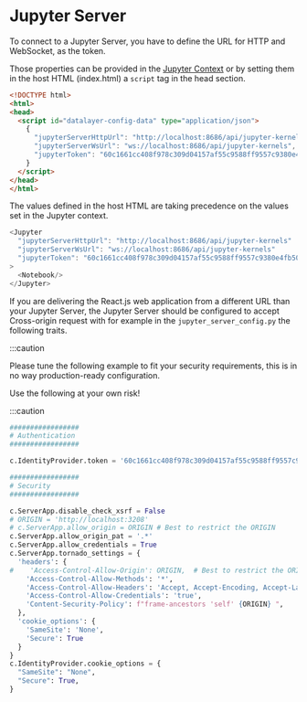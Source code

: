 # Jupyter Server

To connect to a Jupyter Server, you have to define the URL for HTTP and WebSocket, as the token.

Those properties can be provided in the [Jupyter Context](/docs/components/context) or by setting them in the host HTML (index.html) a `script` tag in the head section.

```html
<!DOCTYPE html>
<html>
<head>
  <script id="datalayer-config-data" type="application/json">
    {
      "jupyterServerHttpUrl": "http://localhost:8686/api/jupyter-kernels",
      "jupyterServerWsUrl": "ws://localhost:8686/api/jupyter-kernels",
      "jupyterToken": "60c1661cc408f978c309d04157af55c9588ff9557c9380e4fb50785750703da6"
    }
  </script>
</head>
</html>
```

The values defined in the host HTML are taking precedence on the values set in the Jupyter context.

```ts
<Jupyter
  "jupyterServerHttpUrl": "http://localhost:8686/api/jupyter-kernels"
  "jupyterServerWsUrl": "ws://localhost:8686/api/jupyter-kernels"
  "jupyterToken": "60c1661cc408f978c309d04157af55c9588ff9557c9380e4fb50785750703da6"
>
  <Notebook/>
</Jupyter>
```

If you are delivering the React.js web application from a different URL than your Jupyter Server, the Jupyter Server should be configured to accept Cross-origin request with for example in the `jupyter_server_config.py` the following traits.

:::caution

Please tune the following example to fit your security requirements, this is in no way production-ready configuration.

Use the following at your own risk!

:::caution

```py
#################
# Authentication
#################

c.IdentityProvider.token = '60c1661cc408f978c309d04157af55c9588ff9557c9380e4fb50785750703da6'

#################
# Security
#################

c.ServerApp.disable_check_xsrf = False
# ORIGIN = 'http://localhost:3208'
# c.ServerApp.allow_origin = ORIGIN # Best to restrict the ORIGIN
c.ServerApp.allow_origin_pat = '.*'
c.ServerApp.allow_credentials = True
c.ServerApp.tornado_settings = {
  'headers': {
#    'Access-Control-Allow-Origin': ORIGIN,  # Best to restrict the ORIGIN
    'Access-Control-Allow-Methods': '*',
    'Access-Control-Allow-Headers': 'Accept, Accept-Encoding, Accept-Language, Authorization, Cache-Control, Connection, Content-Type, Host, Origin, Pragma, Referer, sec-ch-ua, sec-ch-ua-mobile, sec-ch-ua-platform, Sec-Fetch-Dest, Sec-Fetch-Mode, Sec-Fetch-Site, Upgrade, User-Agent, X-XSRFToken, X-Datalayer, Expires',
    'Access-Control-Allow-Credentials': 'true',
    'Content-Security-Policy': f"frame-ancestors 'self' {ORIGIN} ",
  },
  'cookie_options': {
    'SameSite': 'None',
    'Secure': True
  }
}
c.IdentityProvider.cookie_options = {
  "SameSite": "None",
  "Secure": True,
}
```
